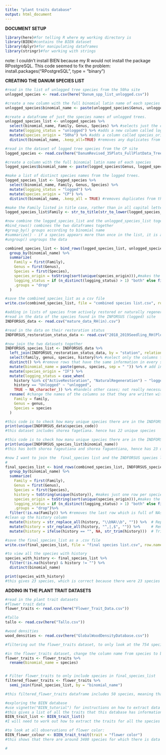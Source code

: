 ```yaml
---
title: "plant traits database"
output: html_document
---
```


**DOCUMENT SETUP**

```r
library(here)#for telling R where my working directory is
library(BIEN)#contains the BIEN dataset
library(dplyr)#for manipulating dataframes
library(stringr)#for working with strings
```

note: I couldn't install BIEN because my R would not install the package RPostgreSQL. This code seemed to fix the problem: install.packages("RPostgreSQL", type = "binary")

**CREATING THE DANUM SPECIES LIST**

```r
#read in the list of unlogged tree species from the 50ha site
unlogged_species <- read.csv(here("Danum_spp_list_unlogged.csv"))

#create a new column with the full binomial latin name of each species
unlogged_species$binomial_name <- paste(unlogged_species$Genus, unlogged_species$Species)

#create a dataframe of just the species names of unlogged trees.
unlogged_species_list <- unlogged_species %>% 
  select(binomial_name, Family, Genus, Species) %>% #selects just the columns we want
  mutate(logging_status = "unlogged") %>% #adds a new column called logging_status, and fills it with 'unlogged'
  mutate(species_origin = "50ha") %>% #adds a column called species_origin, and fills it with '50ha'
  distinct(binomial_name, .keep_all=TRUE) #removes any duplicates from the list, based only on binomial_name

```

```r
#read in the dataset of logged tree species from the CP site
logged_species <- read.csv(here("DanumRevised_35Plots_FullPlotData_Trees_2020_edit_4.11.csv"))

#create a column with the full binomial latin name of each species
logged_species$binomial_name <- paste(logged_species$Genus, logged_species$Species)

#make a list of distinct species names from the logged trees.
logged_species_list <- logged_species %>%
  select(binomial_name, Family, Genus, Species) %>% 
  mutate(logging_status = "logged") %>%
  mutate(species_origin = "CP") %>%
  distinct(binomial_name, .keep_all = TRUE) #removes duplicates from the list of species

#make the Family listed in title case, rather than in all capital letters.  
logged_species_list$Family <- str_to_title(str_to_lower(logged_species_list$Family))

```

```r
#now combine the logged_species_list and the unlogged_species_list together
#bind_rows() combines the two dataframes together
#group_by() groups according to binomial name
#summarize() - if a species appears more than once in the list, it is assigned "both" as its logging status, otherwise, it is assigned the logging_status that it already had when the dataframes were separate
#ungroup() ungroups the data

combined_species_list <- bind_rows(logged_species_list, unlogged_species_list) %>%
  group_by(binomial_name) %>%
  summarize(
    Family = first(Family),
    Genus = first(Genus),
    Species = first(Species),
    species_origin = toString(sort(unique(species_origin))),#makes the species origin column
    logging_status = if (n_distinct(logging_status) > 1) "both" else first(logging_status),
    .groups = "drop"
  )

#save the combined_species_list as a csv file
write.csv(combined_species_list, file = "combined species list.csv", row.names = FALSE)

```

```r
#adding in lists of species from actively restored or naturally regenerated areas
#read in the data of the species found in the INFORSUS (logged) site
INDFORSUS_data <- read.csv("mature_data_RH(in).csv")

#read in the data on their restoration status
INDFORSUS_restoration_status_data <- read.csv("2018_2019Seedling_RH(Plot_Info).csv")

#now join the two datasets together
INDFORSUS_species_list <- INDFORSUS_data %>%
  left_join(INDFORSUS_restoration_status_data, by = "station", relationship = "many-to-many")%>% #join the two datasets together according to their station
  select(family, genus, species, history)%>% #select only the columns that we are interested in 
  distinct() %>% #remove rows that have the same information in every single column
  mutate(binomial_name = paste(genus, species, sep = " ")) %>% # add in a column with the binomial_name
  mutate(species_origin = "IF") %>%
  mutate(logging_status = case_when(
    history %in% c("ActiveRestoration", "NaturalRegeneration") ~ "logged",
    history == "Unlogged" ~ "unlogged",
    TRUE ~ NA_character_)) %>% #handels other cases; not really necessary here
  rename( #change the names of the columns so that they are written with capital letters
    Family = family,
    Genus = genus,
    Species = species
  )

```

```r
#this code is to check how many unique species there are in the INDFORSUS_data dataset
print(unique(INDFORSUS_data$species_code))
#this dataset includes shorea fagetiana. hence has 22 unique species
```

```r
#this code is to check how manu unique species there are in the INDFORSUS_species_list dataset
print(unique(INDFORSUS_species_list$binomial_name))
#this has both shorea fageutiana and shorea faguentiana, hence has 23 unique species
```

```r
#now I want to join the  final_species list and the INDFORSUS species lists together, according to the binomial_name column.
#
final_species_list <- bind_rows(combined_species_list, INDFORSUS_species_list) %>%
  group_by(binomial_name) %>%
  summarize(
    Family = first(Family),
    Genus = first(Genus),
    Species = first(Species),
    history = toString(unique(history)), #makes just one row per species, with all of its histories listed in one cell
    species_origin = toString(sort(unique(species_origin))),#makes the species origin column
    logging_status = if (n_distinct(logging_status) > 1) "both" else first(logging_status),
    .groups = "drop")%>%
  filter(!is.na(Family)) %>% #removes the last row which is full of NAs. specifically, where the family is NA.
#clean up the history column
  mutate(history = str_replace_all(history, "\\bNA\\b", "")) %>%  # Replace 'NA' with empty string
  mutate(history = str_replace_all(history, "^,|,$", "")) %>%     # Remove leading/trailing commas
  mutate(history = ifelse(history == "", NA, str_trim(history)))  # Trim spaces and set empty to NA

#save the final_species_list as a .csv file
write.csv(final_species_list, file = "final species list.csv", row.names = FALSE)

#to view all the species with history
species_with_history <- final_species_list %>%
  filter(!is.na(history) & history != "") %>%
  distinct(binomial_name)

print(species_with_history)
#this gives 23 species, which is correct because there were 23 species in the INDFORSUS_species_list


```

#################################################################### 

**ADDING IN THE PLANT TRAIT DATASETS**

```r
#read in the plant trait datasets
#flower trait data
flower_traits <- read.csv(here("Flower_Trait_Data.csv"))

#Tallo
tallo <- read.csv(here("Tallo.csv"))

#wood densities
wood_densities <- read.csv(here("GlobalWoodDensityDatabase.csv"))
```

```r
#filtering out the flower_traits dataset, to only look at the 754 species that appear in the final_species_list 

#in the flower_traits dataset, change the column name from species to binomial_name
flower_traits <- flower_traits %>%
  rename(binomial_name = species)


# Filter flower_traits to only include species in final_species_list
filtered_flower_traits <- flower_traits %>%
  semi_join(final_species_list, by = "binomial_name")

#this filtered_flower_traits dataframe includes 50 species, meaning that there are 50 species in the flower_traits dataset that also appear in the unlogged_species dataset. This, of course, does not take into account that there might be alternative names for the same plant.
```

```r
#exploring the BIEN database
#use vignette("BIEN_tutorial") for instructions on how to extract data from the database
#this gives a list of all the traits that this database has information on - 55 different traits.
BIEN_trait_list <- BIEN_trait_list()
#I will need to work out how to extract the traits for all the species I am interested in

#to look at all observations of flower color:
BIEN_flower_colour <- BIEN_trait_trait(trait = "flower color")
#this shows that there are around 3400 species for which there is data on flower colour

#
```
